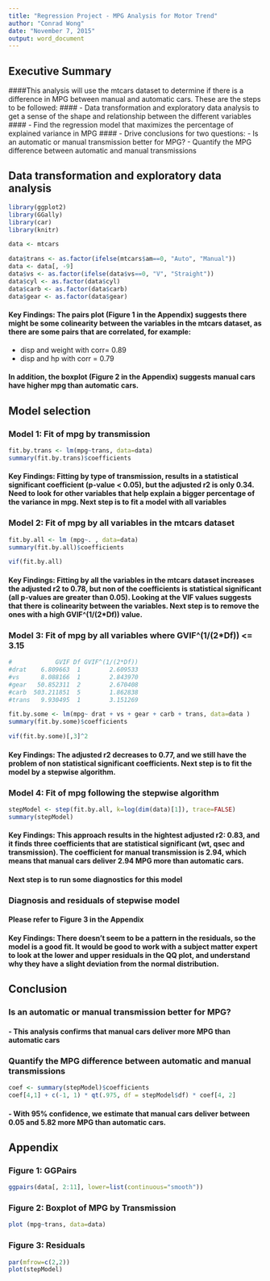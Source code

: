 ```yaml
---
title: "Regression Project - MPG Analysis for Motor Trend"
author: "Conrad Wong"
date: "November 7, 2015"
output: word_document
---
```


## Executive Summary

####This analysis will use the mtcars dataset to determine if there is a difference in MPG between manual and automatic cars.  These are the steps to be followed:
#### - Data transformation and exploratory data analysis to get a sense of the shape and relationship between the different variables
#### - Find the regression model that maximizes the percentage of explained variance in MPG
#### - Drive conclusions for two questions:
- Is an automatic or manual transmission better for MPG?
- Quantify the MPG difference between automatic and manual transmissions


## Data transformation and exploratory data analysis

```r

library(ggplot2)
library(GGally)
library(car)
library(knitr)

data <- mtcars

data$trans <- as.factor(ifelse(mtcars$am==0, "Auto", "Manual"))
data <- data[, -9]
data$vs <- as.factor(ifelse(data$vs==0, "V", "Straight"))
data$cyl <- as.factor(data$cyl)
data$carb <- as.factor(data$carb)
data$gear <- as.factor(data$gear)

```


#### Key Findings: The pairs plot (Figure 1 in the Appendix) suggests there might be some colinearity between the variables in the mtcars dataset, as there are some pairs that are correlated, for example: 
- disp and weight with corr= 0.89
- disp and hp with corr = 0.79

#### In addition, the boxplot (Figure 2 in the Appendix) suggests manual cars have higher mpg than automatic cars.

## Model selection

### Model 1: Fit of mpg by transmission

```r

fit.by.trans <- lm(mpg~trans, data=data)
summary(fit.by.trans)$coefficients

```

#### Key Findings: Fitting by type of transmission, results in a statistical significant coefficient (p-value < 0.05), but the adjusted r2 is only 0.34.  Need to look for other variables that help explain a bigger percentage of the variance in mpg.  Next step is to fit a model with all variables

### Model 2: Fit of mpg by all variables in the mtcars dataset

```r
fit.by.all <- lm (mpg~. , data=data)
summary(fit.by.all)$coefficients

vif(fit.by.all)

```

#### Key Findings: Fitting by all the variables in the mtcars dataset increases the adjusted r2 to 0.78, but non of the coefficients is statistical significant (all p-values are greater than 0.05).  Looking at the VIF values suggests that there is colinearity between the variables.  Next step is to remove the ones with a high GVIF^(1/(2*Df)) value.

### Model 3: Fit of mpg by all variables where GVIF^(1/(2*Df)) <= 3.15

```r

#            GVIF Df GVIF^(1/(2*Df))
#drat    6.809663  1        2.609533
#vs      8.088166  1        2.843970
#gear   50.852311  2        2.670408
#carb  503.211851  5        1.862838
#trans   9.930495  1        3.151269

fit.by.some <- lm(mpg~ drat + vs + gear + carb + trans, data=data )
summary(fit.by.some)$coefficients

vif(fit.by.some)[,3]^2

```

#### Key Findings: The adjusted r2 decreases to 0.77, and we still have the problem of non statistical significant coefficients.  Next step is to fit the model by a stepwise algorithm.

### Model 4: Fit of mpg following the stepwise algorithm

```r

stepModel <- step(fit.by.all, k=log(dim(data)[1]), trace=FALSE)
summary(stepModel)
```

#### Key Findings: This approach results in the hightest adjusted r2: 0.83, and it finds three coefficients that are statistical significant (wt, qsec and transmission). The coefficient for manual transmission is 2.94, which means that manual cars deliver 2.94 MPG more than automatic cars.

#### Next step is to run some diagnostics for this model

### Diagnosis and residuals of stepwise model

#### Please refer to Figure 3 in the Appendix

#### Key Findings: There doesn't seem to be a pattern in the residuals, so the model is a good fit.  It would be good to work with a subject matter expert to look at the lower and upper residuals in the QQ plot, and understand why they have a slight deviation from the normal distribution.

## Conclusion

### Is an automatic or manual transmission better for MPG?

#### - This analysis confirms that manual cars deliver more MPG than automatic cars 

### Quantify the MPG difference between automatic and manual transmissions


```r
coef <- summary(stepModel)$coefficients
coef[4,1] + c(-1, 1) * qt(.975, df = stepModel$df) * coef[4, 2]
```

#### - With 95% confidence, we estimate that manual cars deliver between 0.05 and 5.82 more MPG than automatic cars.

## Appendix

### Figure 1: GGPairs

``` r
ggpairs(data[, 2:11], lower=list(continuous="smooth"))
```

### Figure 2: Boxplot of MPG by Transmission

``` r
plot (mpg~trans, data=data)
```

### Figure 3: Residuals

```r
par(mfrow=c(2,2))
plot(stepModel)

```